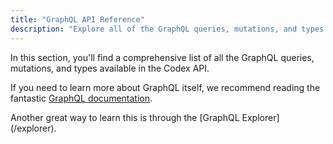 ```yaml
---
title: "GraphQL API Reference"
description: "Explore all of the GraphQL queries, mutations, and types available in the Codex API"
---
```


In this section, you'll find a comprehensive list of all the GraphQL queries, mutations, and types available in the Codex API.

<Tip>If you need to learn more about GraphQL itself, we recommend reading the fantastic [GraphQL documentation](https://graphql.org/learn/).</Tip>


<Card title="GraphQL Explorer" icon="magnifying-glass" href="/explorer">
  Another great way to learn this is through the [GraphQL Explorer](/explorer).
</Card>


